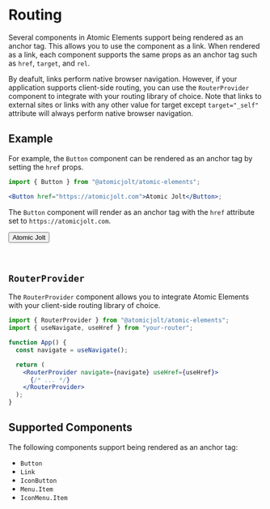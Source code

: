 
# Routing

<CssVariables />

Several components in Atomic Elements support being rendered as an anchor tag.
This allows you to use the component as a link. When rendered as a link, each component supports the same props as an anchor tag such
as `href`, `target`, and `rel`.

By deafult, links perform native browser navigation. However, if your application supports client-side routing, you can
use the `RouterProvider` component to integrate with your routing library of choice.
Note that links to external sites or links with any other value for target except `target="_self"` attribute will always perform native browser navigation.

## Example

For example, the `Button` component can be rendered as an anchor tag by setting the `href` props.

```jsx
import { Button } from "@atomicjolt/atomic-elements";

<Button href="https://atomicjolt.com">Atomic Jolt</Button>;
```

The `Button` component will render as an anchor tag with the `href` attribute set to `https://atomicjolt.com`.

<Button href="https://atomicjolt.com">Atomic Jolt</Button>

<br />

## `RouterProvider`

The `RouterProvider` component allows you to integrate Atomic Elements with your client-side routing library of choice.

```jsx
import { RouterProvider } from "@atomicjolt/atomic-elements";
import { useNavigate, useHref } from "your-router";

function App() {
  const navigate = useNavigate();

  return (
    <RouterProvider navigate={navigate} useHref={useHref}>
      {/* ... */}
    </RouterProvider>
  );
}
```

## Supported Components

The following components support being rendered as an anchor tag:

- `Button`
- `Link`
- `IconButton`
- `Menu.Item`
- `IconMenu.Item`
